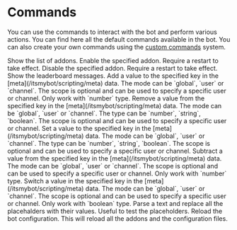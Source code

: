 # Commands
You can use the commands to interact with the bot and perform various actions. You can find here all the default commands available in the bot. You can also create your own commands using the [custom commands](/itsmybot/commands/custom-command) system.

<Properties>
  <Property name="addons list" >
    Show the list of addons.
  </Property>
  <Property name="addons enable" type="<addon>">
    Enable the specified addon. Require a restart to take effect.
  </Property>
  <Property name="addons disable" type="<addon>">
    Disable the specified addon. Require a restart to take effect.
  </Property>
  <Property name="leaderboard messages">
    Show the leaderboard messages.
  </Property>
  <Property name="meta add" type="<key> <value> <mode> [scope]">
    Add a value to the specified key in the [meta](/itsmybot/scripting/meta) data. The mode can be `global`, `user` or `channel`. The scope is optional and can be used to specify a specific user or channel. Only work with `number` type.
  </Property>
  <Property name="meta remove" type="<key> <mode> <type> [scope]">
    Remove a value from the specified key in the [meta](/itsmybot/scripting/meta) data. The mode can be `global`, `user` or `channel`. The type can be `number`, `string`, `boolean`. The scope is optional and can be used to specify a specific user or channel.
  </Property>
  <Property name="meta set" type="<key> <value> <mode> <type> [scope]">
    Set a value to the specified key in the [meta](/itsmybot/scripting/meta) data. The mode can be `global`, `user` or `channel`. The type can be `number`, `string`, `boolean`. The scope is optional and can be used to specify a specific user or channel.
  </Property>
  <Property name="meta subtract" type="<key> <value> <mode> [scope]">
    Subtract a value from the specified key in the [meta](/itsmybot/scripting/meta) data. The mode can be `global`, `user` or `channel`. The scope is optional and can be used to specify a specific user or channel. Only work with `number` type.
  </Property>
  <Property name="meta switch" type="<key> <value> <mode> [scope]">
    Switch a value in the specified key in the [meta](/itsmybot/scripting/meta) data. The mode can be `global`, `user` or `channel`. The scope is optional and can be used to specify a specific user or channel. Only work with `boolean` type.
  </Property>
  <Property name="parse" type="<text>">
    Parse a text and replace all the placehalders with their values. Useful to test the placeholders.
  </Property>
  <Property name="reload">
    Reload the bot configuration. This will reload all the addons and the configuration files.
  </Property>
</Properties>